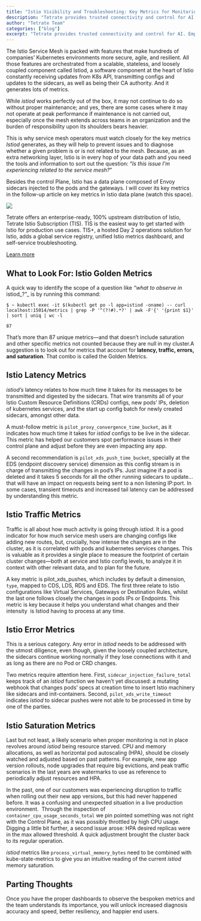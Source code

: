 ```yaml
---
title: "Istio Visibility and Troubleshooting: Key Metrics for Monitoring the Control Plane"
description: "Tetrate provides trusted connectivity and control for AI. Empower developers while safeguarding the business. Built atop the proven Envoy proxy & Envoy AI Gateway."
author: "Tetrate Team"
categories: ["blog"]
excerpt: "Tetrate provides trusted connectivity and control for AI. Empower developers while safeguarding the business. Built atop the proven Envoy proxy & Envoy AI Gateway."
---
```


The Istio Service Mesh is packed with features that make hundreds of companies’ Kubernetes environments more secure, agile, and resilient. All those features are orchestrated from a scalable, stateless, and loosely coupled component called Istiod, a software component at the heart of Istio constantly receiving updates from K8s API, transmitting configs and updates to the sidecars, as well as being their CA authority. And it generates lots of metrics.

While _istiod_ works perfectly out of the box, it may not continue to do so without proper maintenance; and yes, there are some cases where it may not operate at peak performance if maintenance is not carried out, especially once the mesh extends across teams in an organization and the burden of responsibility upon its shoulders bears heavier.

This is why service mesh operators must watch closely for the key metrics _Istiod_ generates, as they will help to prevent issues and to diagnose whether a given problem is or is not related to the mesh. Because, as an extra networking layer, Istio is in every hop of your data path and you need the tools and information to sort out the question: “_Is this issue I’m experiencing related to the service mesh?_”

Besides the control Plane, Istio has a data plane composed of Envoy sidecars injected to the pods and the gateways. I will cover its key metrics in the follow-up article on key metrics in Istio data plane (watch this space).

![](/images/icons/inline-promo-icon.svg)

Tetrate offers an enterprise-ready, 100% upstream distribution of Istio, Tetrate Istio Subscription (TIS). TIS is the easiest way to get started with Istio for production use cases. TIS+, a hosted Day 2 operations solution for Istio, adds a global service registry, unified Istio metrics dashboard, and self-service troubleshooting.

[Learn more](/products/tetrate-istio-subscription)

## [](#what-to-look-for-istio-golden-metrics)What to Look For: Istio Golden Metrics

A quick way to identify the scope of a question like _“what to observe in_ istiod\_?”\_ is by running this command:

```
$ ~ kubectl exec -it $(kubectl get po -l app=istiod -oname) -- curl localhost:15014/metrics | grep -P '^(?!#).*?' | awk -F'{' '{print $1}' | sort | uniq | wc -l

87
```

That’s more than 87 unique metrics—and that doesn’t include saturation and other specific metrics not counted because they are null in my cluster.A suggestion is to look out for metrics that account for **latency, traffic, errors, and saturation**. That combo is called the Golden Metrics.

## [](#istio-latency-metrics)Istio Latency Metrics

_istiod’s_ latency relates to how much time it takes for its messages to be transmitted and digested by the sidecars. That wire transmits all of your Istio Custom Resource Definitions (CRDs) configs, new pods’ IPs, deletion of kubernetes services, and the start up config batch for newly created sidecars, amongst other data.

A must-follow metric is `pilot_proxy_convergence_time_bucket`, as it indicates how much time it takes for _istiod_ configs to be live in the sidecar. This metric has helped our customers spot performance issues in their control plane and adjust before they are even impacting any app.

A second recommendation is `pilot_xds_push_time_bucket`, specially at the EDS (endpoint discovery service) dimension as this config stream is in charge of transmitting the changes in pod’s IPs. Just imagine if a pod is deleted and it takes 5 seconds for all the other running sidecars to update… that will have an impact on requests being sent to a non listening IP:port. In some cases, transient timeouts and increased tail latency can be addressed by understanding this metric.

## [](#istio-traffic-metrics)Istio Traffic Metrics

Traffic is all about how much activity is going through _istiod_. It is a good indicator for how much service mesh users are changing configs like adding new routes, but, crucially, how intense the changes are in the cluster, as it is correlated with pods and kubernetes services changes. This is valuable as it provides a single place to measure the footprint of certain cluster changes—both at service and Istio config levels, to analyze it in context with other relevant data, and to plan for the future.

A key metric is pilot\_xds\_pushes, which includes by default a dimension, `type`, mapped to CDS, LDS, RDS and EDS. The first three relate to Istio configurations like Virtual Services, Gateways or Destination Rules, whilst the last one follows closely the changes in pods IPs or Endpoints. This metric is key because it helps you understand what changes and their intensity  is Istiod having to process at any time.

## [](#istio-error-metrics)Istio Error Metrics

This is a serious category. Any error in _istiod_ needs to be addressed with the utmost diligence, even though, given the loosely coupled architecture, the sidecars continue working normally if they lose connections with it and as long as there are no Pod or CRD changes.

Two metrics require attention here. First, `sidecar_injection_failure_total` keeps track of an _istiod_ function we haven’t yet discussed: a mutating webhook that changes pods’ specs at creation time to insert Istio machinery like sidecars and init-containers. Second, `pilot_xds_write_timeout` indicates _istiod_ to sidecar pushes were not able to be processed in time by one of the parties.

## [](#istio-saturation-metrics)Istio Saturation Metrics

Last but not least, a likely scenario when proper monitoring is not in place revolves around _istiod_ being resource starved. CPU and memory allocations, as well as horizontal pod autoscaling (HPA), should be closely watched and adjusted based on past patterns. For example, new app version rollouts, node upgrades that require big evictions, and peak traffic scenarios in the last years are watermarks to use as reference to periodically adjust resources and HPA.

In the past, one of our customers was experiencing disruption to traffic when rolling out their new app versions, but this had never happened before. It was a confusing and unexpected situation in a live production environment.  Through the inspection of `container_cpu_usage_seconds_total` we pin pointed something was not right with the Control Plane, as it was possibly throttled by high CPU usage. Digging a little bit further, a second issue arose: HPA desired replicas were in the max allowed threshold. A quick adjustment brought the cluster back to its regular operation. 

_istiod_ metrics like `process_virtual_memory_bytes` need to be combined with kube-state-metrics to give you an intuitive reading of the current _istiod_ memory saturation.

## [](#parting-thoughts)Parting Thoughts

Once you have the proper dashboards to observe the bespoken metrics and the team understands its importance, you will unlock increased diagnosis accuracy and speed, better resiliency, and happier end users.